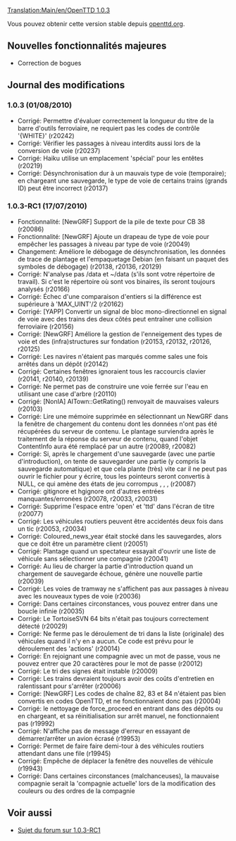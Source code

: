[[Translation:Main/en/OpenTTD 1.0.3]]
{{fr/Livraison|prec=OpenTTD 1.0.2|suiv=OpenTTD 1.0.4|date=01/08/2010}}

Vous pouvez obtenir cette version stable depuis [http://www.openttd.org/en/download-stable/1.0.3 openttd.org].

==Nouvelles fonctionnalités majeures==

* Correction de bogues

==Journal des modifications==

===1.0.3 (01/08/2010)===

* Corrigé: Permettre d'évaluer correctement la longueur du titre de la barre d'outils ferroviaire, ne requiert pas les codes de contrôle '{WHITE}' (r20242)
* Corrigé: Vérifier les passages à niveau interdits aussi lors de la conversion de voie (r20237)
* Corrigé: Haiku utilise un emplacement 'spécial' pour les entêtes (r20219)
* Corrigé: Désynchronisation dur à un mauvais type de voie (temporaire); en chargeant une sauvegarde, le type de voie de certains trains (grands ID) peut être incorrect {{en/Flyspray|3945}} (r20137)

===1.0.3-RC1 (17/07/2010)===

* Fonctionnalité: [NewGRF] Support de la pile de texte pour CB 38 (r20086)
* Fonctionnalité: [NewGRF] Ajoute un drapeau de type de voie pour empêcher les passages à niveau par type de voie (r20049)
* Changement: Améliore le débogage de désynchronisation, les données de trace de plantage et l'empaquetage Debian (en faisant un paquet des symboles de débogage) (r20138, r20136, r20129)
* Corrigé: N'analyse pas /data et ~/data (s'ils sont votre répertoire de travail). Si c'est le répertoire où sont vos binaires, ils seront toujours analysés {{en/Flyspray|3949}} (r20166)
* Corrigé: Échec d'une comparaison d'entiers si la différence est supérieure à 'MAX_UINT'/2 {{en/Flyspray|3954}} (r20162)
* Corrigé: [YAPP] Convertir un signal de bloc mono-directionnel en signal de voie avec des trains des deux côtés peut entraîner une collision ferroviaire {{en/Flyspray|3937}} (r20156)
* Corrigé: [NewGRF] Améliore la gestion de l'enneigement des types de voie et des (infra)structures sur fondation {{en/Flyspray|3883}} (r20153, r20132, r20126, r20125)
* Corrigé: Les navires n'étaient pas marqués comme sales une fois arrêtés dans un dépôt {{en/Flyspray|3880}} (r20142)
* Corrigé: Certaines fenêtres ignoraient tous les raccourcis clavier {{en/Flyspray|3902}} (r20141, r20140, r20139)
* Corrigé: Ne permet pas de construire une voie ferrée sur l'eau en utilisant une case d'arbre {{en/Flyspray|3695}} (r20110)
* Corrigé: [NonIA] AITown::GetRating() renvoyait de mauvaises valeurs {{en/Flyspray|3934}} (r20103)
* Corrigé: Lire une mémoire supprimée en sélectionnant un NewGRF dans la fenêtre de chargement du contenu dont les données n'ont pas été récupérées du serveur de contenu. Le plantage surviendra après le traitement de la réponse du serveur de contenu, quand l'objet ContentInfo aura été remplacé par un autre {{en/Flyspray|3899}} (r20089, r20082)
* Corrigé: Si, après le chargement d'une sauvegarde (avec une partie d'introduction), on tente de sauvegarder une partie (y compris la sauvegarde automatique) et que cela plante (très) vite car il ne peut pas ouvrir le fichier pour y écrire, tous les pointeurs seront convertis à NULL, ce qui amène des états de jeu corrompus {{en/Flyspray|3876}}, {{en/Flyspray|3887}}, {{en/Flyspray|3920}}, {{en/Flyspray|3923}} (r20087)
* Corrigé: gitignore et hgignore ont d'autres entrées manquantes/erronées (r20078, r20033, r20031)
* Corrigé: Supprime l'espace entre 'open' et 'ttd' dans l'écran de titre (r20077)
* Corrigé: Les véhicules routiers peuvent être accidentés deux fois dans un tic {{en/Flyspray|3896}} (r20053, r20034)
* Corrigé: Coloured_news_year était stocké dans les sauvegardes, alors que ce doit être un paramètre client {{en/Flyspray|3916}} (r20051)
* Corrigé: Plantage quand un spectateur essayait d'ouvrir une liste de véhicule sans sélectionner une compagnie {{en/Flyspray|3892}} (r20041)
* Corrigé: Au lieu de charger la partie d'introduction quand un chargement de sauvegarde échoue, génère une nouvelle partie {{en/Flyspray|3907}} (r20039)
* Corrigé: Les voies de tramway ne s'affichent pas aux passages à niveau avec les nouveaux types de voie {{en/Flyspray|3911}} (r20036)
* Corrigé: Dans certaines circonstances, vous pouvez entrer dans une boucle infinie {{en/Flyspray|3909}} (r20035)
* Corrigé: Le TortoiseSVN 64 bits n'était pas toujours correctement détecté (r20029)
* Corrigé: Ne ferme pas le déroulement de tri dans la liste (originale) des véhicules quand il n'y en a aucun. Ce code est prévu pour le déroulement des 'actions' {{en/Flyspray|3881}} (r20014)
* Corrigé: En rejoignant une compagnie avec un mot de passe, vous ne pouvez entrer que 20 caractères pour le mot de passe (r20012)
* Corrigé: Le tri des signes était instable {{en/Flyspray|3893}} (r20009)
* Corrigé: Les trains devraient toujours avoir des coûts d'entretien en ralentissant pour s'arrêter (r20006)
* Corrigé: [NewGRF] Les codes de chaîne 82, 83 et 84 n'étaient pas bien convertis en codes OpenTTD, et ne fonctionnaient donc pas (r20004)
* Corrigé: le nettoyage de force_proceed en entrant dans des dépôts ou en chargeant, et sa réinitialisation sur arrêt manuel, ne fonctionnaient pas {{en/Flyspray|3878}} (r19992)
* Corrigé: N'affiche pas de message d'erreur en essayant de démarrer/arrêter un avion écrasé {{en/Flyspray|3874}} (r19953)
* Corrigé: Permet de faire faire demi-tour à des véhicules routiers attendant dans une file (r19945)
* Corrigé: Empêche de déplacer la fenêtre des nouvelles de véhicule {{en/Flyspray|3865}} (r19943)
* Corrigé: Dans certaines circonstances (malchanceuses), la mauvaise compagnie serait la 'compagnie actuelle' lors de la modification des couleurs ou des ordres de la compagnie {{en/Flyspray|3903}}


== Voir aussi ==
* [http://www.tt-forums.net/viewtopic.php?f=29&t=49300 Sujet du forum sur 1.0.3-RC1]
